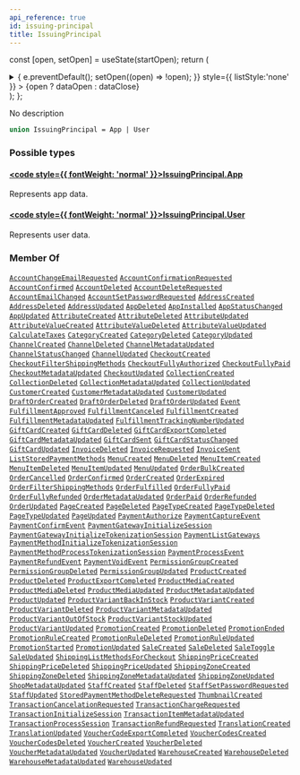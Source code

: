 ```yaml
---
api_reference: true
id: issuing-principal
title: IssuingPrincipal
---
```






const [open, setOpen] = useState(startOpen);
return (
<details {...(open ? { open: true } : {})} className="details" style={{ border:'none', boxShadow:'none', background:'var(--ifm-background-color)' }}>
<summary
onClick={(e) => {
e.preventDefault();
setOpen((open) => !open);
}}
style={{ listStyle:'none' }} >
{open ? dataOpen : dataClose}
</summary>
{open && children}
</details>
);
};

No description

```graphql
union IssuingPrincipal = App | User
```

### Possible types

#### [<code style={{ fontWeight: 'normal' }}>IssuingPrincipal.<b>App</b></code>](../../../api-reference/apps/objects/app.mdx) <Badge class="badge badge--secondary" text="object"/> <Badge class="badge badge--secondary" text="apps"/>

Represents app data.

#### [<code style={{ fontWeight: 'normal' }}>IssuingPrincipal.<b>User</b></code>](../../../api-reference/users/objects/user.mdx) <Badge class="badge badge--secondary" text="object"/> <Badge class="badge badge--secondary" text="users"/>

Represents user data.

### Member Of

[`AccountChangeEmailRequested`](../../../api-reference/users/objects/account-change-email-requested.mdx) <Badge class="badge badge--secondary" text="object"/><Bullet />[`AccountConfirmationRequested`](../../../api-reference/users/objects/account-confirmation-requested.mdx) <Badge class="badge badge--secondary" text="object"/><Bullet />[`AccountConfirmed`](../../../api-reference/users/objects/account-confirmed.mdx) <Badge class="badge badge--secondary" text="object"/><Bullet />[`AccountDeleted`](../../../api-reference/users/objects/account-deleted.mdx) <Badge class="badge badge--secondary" text="object"/><Bullet />[`AccountDeleteRequested`](../../../api-reference/users/objects/account-delete-requested.mdx) <Badge class="badge badge--secondary" text="object"/><Bullet />[`AccountEmailChanged`](../../../api-reference/users/objects/account-email-changed.mdx) <Badge class="badge badge--secondary" text="object"/><Bullet />[`AccountSetPasswordRequested`](../../../api-reference/users/objects/account-set-password-requested.mdx) <Badge class="badge badge--secondary" text="object"/><Bullet />[`AddressCreated`](../../../api-reference/users/objects/address-created.mdx) <Badge class="badge badge--secondary" text="object"/><Bullet />[`AddressDeleted`](../../../api-reference/users/objects/address-deleted.mdx) <Badge class="badge badge--secondary" text="object"/><Bullet />[`AddressUpdated`](../../../api-reference/users/objects/address-updated.mdx) <Badge class="badge badge--secondary" text="object"/><Bullet />[`AppDeleted`](../../../api-reference/apps/objects/app-deleted.mdx) <Badge class="badge badge--secondary" text="object"/><Bullet />[`AppInstalled`](../../../api-reference/apps/objects/app-installed.mdx) <Badge class="badge badge--secondary" text="object"/><Bullet />[`AppStatusChanged`](../../../api-reference/apps/objects/app-status-changed.mdx) <Badge class="badge badge--secondary" text="object"/><Bullet />[`AppUpdated`](../../../api-reference/apps/objects/app-updated.mdx) <Badge class="badge badge--secondary" text="object"/><Bullet />[`AttributeCreated`](../../../api-reference/attributes/objects/attribute-created.mdx) <Badge class="badge badge--secondary" text="object"/><Bullet />[`AttributeDeleted`](../../../api-reference/attributes/objects/attribute-deleted.mdx) <Badge class="badge badge--secondary" text="object"/><Bullet />[`AttributeUpdated`](../../../api-reference/attributes/objects/attribute-updated.mdx) <Badge class="badge badge--secondary" text="object"/><Bullet />[`AttributeValueCreated`](../../../api-reference/attributes/objects/attribute-value-created.mdx) <Badge class="badge badge--secondary" text="object"/><Bullet />[`AttributeValueDeleted`](../../../api-reference/attributes/objects/attribute-value-deleted.mdx) <Badge class="badge badge--secondary" text="object"/><Bullet />[`AttributeValueUpdated`](../../../api-reference/attributes/objects/attribute-value-updated.mdx) <Badge class="badge badge--secondary" text="object"/><Bullet />[`CalculateTaxes`](../../../api-reference/taxes/objects/calculate-taxes.mdx) <Badge class="badge badge--secondary" text="object"/><Bullet />[`CategoryCreated`](../../../api-reference/products/objects/category-created.mdx) <Badge class="badge badge--secondary" text="object"/><Bullet />[`CategoryDeleted`](../../../api-reference/products/objects/category-deleted.mdx) <Badge class="badge badge--secondary" text="object"/><Bullet />[`CategoryUpdated`](../../../api-reference/products/objects/category-updated.mdx) <Badge class="badge badge--secondary" text="object"/><Bullet />[`ChannelCreated`](../../../api-reference/channels/objects/channel-created.mdx) <Badge class="badge badge--secondary" text="object"/><Bullet />[`ChannelDeleted`](../../../api-reference/channels/objects/channel-deleted.mdx) <Badge class="badge badge--secondary" text="object"/><Bullet />[`ChannelMetadataUpdated`](../../../api-reference/channels/objects/channel-metadata-updated.mdx) <Badge class="badge badge--secondary" text="object"/><Bullet />[`ChannelStatusChanged`](../../../api-reference/channels/objects/channel-status-changed.mdx) <Badge class="badge badge--secondary" text="object"/><Bullet />[`ChannelUpdated`](../../../api-reference/channels/objects/channel-updated.mdx) <Badge class="badge badge--secondary" text="object"/><Bullet />[`CheckoutCreated`](../../../api-reference/checkout/objects/checkout-created.mdx) <Badge class="badge badge--secondary" text="object"/><Bullet />[`CheckoutFilterShippingMethods`](../../../api-reference/checkout/objects/checkout-filter-shipping-methods.mdx) <Badge class="badge badge--secondary" text="object"/><Bullet />[`CheckoutFullyAuthorized`](../../../api-reference/checkout/objects/checkout-fully-authorized.mdx) <Badge class="badge badge--secondary" text="object"/><Bullet />[`CheckoutFullyPaid`](../../../api-reference/checkout/objects/checkout-fully-paid.mdx) <Badge class="badge badge--secondary" text="object"/><Bullet />[`CheckoutMetadataUpdated`](../../../api-reference/checkout/objects/checkout-metadata-updated.mdx) <Badge class="badge badge--secondary" text="object"/><Bullet />[`CheckoutUpdated`](../../../api-reference/checkout/objects/checkout-updated.mdx) <Badge class="badge badge--secondary" text="object"/><Bullet />[`CollectionCreated`](../../../api-reference/products/objects/collection-created.mdx) <Badge class="badge badge--secondary" text="object"/><Bullet />[`CollectionDeleted`](../../../api-reference/products/objects/collection-deleted.mdx) <Badge class="badge badge--secondary" text="object"/><Bullet />[`CollectionMetadataUpdated`](../../../api-reference/products/objects/collection-metadata-updated.mdx) <Badge class="badge badge--secondary" text="object"/><Bullet />[`CollectionUpdated`](../../../api-reference/products/objects/collection-updated.mdx) <Badge class="badge badge--secondary" text="object"/><Bullet />[`CustomerCreated`](../../../api-reference/users/objects/customer-created.mdx) <Badge class="badge badge--secondary" text="object"/><Bullet />[`CustomerMetadataUpdated`](../../../api-reference/users/objects/customer-metadata-updated.mdx) <Badge class="badge badge--secondary" text="object"/><Bullet />[`CustomerUpdated`](../../../api-reference/users/objects/customer-updated.mdx) <Badge class="badge badge--secondary" text="object"/><Bullet />[`DraftOrderCreated`](../../../api-reference/orders/objects/draft-order-created.mdx) <Badge class="badge badge--secondary" text="object"/><Bullet />[`DraftOrderDeleted`](../../../api-reference/orders/objects/draft-order-deleted.mdx) <Badge class="badge badge--secondary" text="object"/><Bullet />[`DraftOrderUpdated`](../../../api-reference/orders/objects/draft-order-updated.mdx) <Badge class="badge badge--secondary" text="object"/><Bullet />[`Event`](../../../api-reference/miscellaneous/interfaces/event.mdx) <Badge class="badge badge--secondary" text="interface"/><Bullet />[`FulfillmentApproved`](../../../api-reference/orders/objects/fulfillment-approved.mdx) <Badge class="badge badge--secondary" text="object"/><Bullet />[`FulfillmentCanceled`](../../../api-reference/orders/objects/fulfillment-canceled.mdx) <Badge class="badge badge--secondary" text="object"/><Bullet />[`FulfillmentCreated`](../../../api-reference/orders/objects/fulfillment-created.mdx) <Badge class="badge badge--secondary" text="object"/><Bullet />[`FulfillmentMetadataUpdated`](../../../api-reference/orders/objects/fulfillment-metadata-updated.mdx) <Badge class="badge badge--secondary" text="object"/><Bullet />[`FulfillmentTrackingNumberUpdated`](../../../api-reference/orders/objects/fulfillment-tracking-number-updated.mdx) <Badge class="badge badge--secondary" text="object"/><Bullet />[`GiftCardCreated`](../../../api-reference/gift-cards/objects/gift-card-created.mdx) <Badge class="badge badge--secondary" text="object"/><Bullet />[`GiftCardDeleted`](../../../api-reference/gift-cards/objects/gift-card-deleted.mdx) <Badge class="badge badge--secondary" text="object"/><Bullet />[`GiftCardExportCompleted`](../../../api-reference/gift-cards/objects/gift-card-export-completed.mdx) <Badge class="badge badge--secondary" text="object"/><Bullet />[`GiftCardMetadataUpdated`](../../../api-reference/gift-cards/objects/gift-card-metadata-updated.mdx) <Badge class="badge badge--secondary" text="object"/><Bullet />[`GiftCardSent`](../../../api-reference/gift-cards/objects/gift-card-sent.mdx) <Badge class="badge badge--secondary" text="object"/><Bullet />[`GiftCardStatusChanged`](../../../api-reference/gift-cards/objects/gift-card-status-changed.mdx) <Badge class="badge badge--secondary" text="object"/><Bullet />[`GiftCardUpdated`](../../../api-reference/gift-cards/objects/gift-card-updated.mdx) <Badge class="badge badge--secondary" text="object"/><Bullet />[`InvoiceDeleted`](../../../api-reference/orders/objects/invoice-deleted.mdx) <Badge class="badge badge--secondary" text="object"/><Bullet />[`InvoiceRequested`](../../../api-reference/orders/objects/invoice-requested.mdx) <Badge class="badge badge--secondary" text="object"/><Bullet />[`InvoiceSent`](../../../api-reference/orders/objects/invoice-sent.mdx) <Badge class="badge badge--secondary" text="object"/><Bullet />[`ListStoredPaymentMethods`](../../../api-reference/payments/objects/list-stored-payment-methods.mdx) <Badge class="badge badge--secondary" text="object"/><Bullet />[`MenuCreated`](../../../api-reference/menu/objects/menu-created.mdx) <Badge class="badge badge--secondary" text="object"/><Bullet />[`MenuDeleted`](../../../api-reference/menu/objects/menu-deleted.mdx) <Badge class="badge badge--secondary" text="object"/><Bullet />[`MenuItemCreated`](../../../api-reference/menu/objects/menu-item-created.mdx) <Badge class="badge badge--secondary" text="object"/><Bullet />[`MenuItemDeleted`](../../../api-reference/menu/objects/menu-item-deleted.mdx) <Badge class="badge badge--secondary" text="object"/><Bullet />[`MenuItemUpdated`](../../../api-reference/menu/objects/menu-item-updated.mdx) <Badge class="badge badge--secondary" text="object"/><Bullet />[`MenuUpdated`](../../../api-reference/menu/objects/menu-updated.mdx) <Badge class="badge badge--secondary" text="object"/><Bullet />[`OrderBulkCreated`](../../../api-reference/orders/objects/order-bulk-created.mdx) <Badge class="badge badge--secondary" text="object"/><Bullet />[`OrderCancelled`](../../../api-reference/orders/objects/order-cancelled.mdx) <Badge class="badge badge--secondary" text="object"/><Bullet />[`OrderConfirmed`](../../../api-reference/orders/objects/order-confirmed.mdx) <Badge class="badge badge--secondary" text="object"/><Bullet />[`OrderCreated`](../../../api-reference/orders/objects/order-created.mdx) <Badge class="badge badge--secondary" text="object"/><Bullet />[`OrderExpired`](../../../api-reference/orders/objects/order-expired.mdx) <Badge class="badge badge--secondary" text="object"/><Bullet />[`OrderFilterShippingMethods`](../../../api-reference/orders/objects/order-filter-shipping-methods.mdx) <Badge class="badge badge--secondary" text="object"/><Bullet />[`OrderFulfilled`](../../../api-reference/orders/objects/order-fulfilled.mdx) <Badge class="badge badge--secondary" text="object"/><Bullet />[`OrderFullyPaid`](../../../api-reference/orders/objects/order-fully-paid.mdx) <Badge class="badge badge--secondary" text="object"/><Bullet />[`OrderFullyRefunded`](../../../api-reference/orders/objects/order-fully-refunded.mdx) <Badge class="badge badge--secondary" text="object"/><Bullet />[`OrderMetadataUpdated`](../../../api-reference/orders/objects/order-metadata-updated.mdx) <Badge class="badge badge--secondary" text="object"/><Bullet />[`OrderPaid`](../../../api-reference/orders/objects/order-paid.mdx) <Badge class="badge badge--secondary" text="object"/><Bullet />[`OrderRefunded`](../../../api-reference/orders/objects/order-refunded.mdx) <Badge class="badge badge--secondary" text="object"/><Bullet />[`OrderUpdated`](../../../api-reference/orders/objects/order-updated.mdx) <Badge class="badge badge--secondary" text="object"/><Bullet />[`PageCreated`](../../../api-reference/pages/objects/page-created.mdx) <Badge class="badge badge--secondary" text="object"/><Bullet />[`PageDeleted`](../../../api-reference/pages/objects/page-deleted.mdx) <Badge class="badge badge--secondary" text="object"/><Bullet />[`PageTypeCreated`](../../../api-reference/pages/objects/page-type-created.mdx) <Badge class="badge badge--secondary" text="object"/><Bullet />[`PageTypeDeleted`](../../../api-reference/pages/objects/page-type-deleted.mdx) <Badge class="badge badge--secondary" text="object"/><Bullet />[`PageTypeUpdated`](../../../api-reference/pages/objects/page-type-updated.mdx) <Badge class="badge badge--secondary" text="object"/><Bullet />[`PageUpdated`](../../../api-reference/pages/objects/page-updated.mdx) <Badge class="badge badge--secondary" text="object"/><Bullet />[`PaymentAuthorize`](../../../api-reference/payments/objects/payment-authorize.mdx) <Badge class="badge badge--secondary" text="object"/><Bullet />[`PaymentCaptureEvent`](../../../api-reference/payments/objects/payment-capture-event.mdx) <Badge class="badge badge--secondary" text="object"/><Bullet />[`PaymentConfirmEvent`](../../../api-reference/payments/objects/payment-confirm-event.mdx) <Badge class="badge badge--secondary" text="object"/><Bullet />[`PaymentGatewayInitializeSession`](../../../api-reference/payments/objects/payment-gateway-initialize-session.mdx) <Badge class="badge badge--secondary" text="object"/><Bullet />[`PaymentGatewayInitializeTokenizationSession`](../../../api-reference/payments/objects/payment-gateway-initialize-tokenization-session.mdx) <Badge class="badge badge--secondary" text="object"/><Bullet />[`PaymentListGateways`](../../../api-reference/payments/objects/payment-list-gateways.mdx) <Badge class="badge badge--secondary" text="object"/><Bullet />[`PaymentMethodInitializeTokenizationSession`](../../../api-reference/payments/objects/payment-method-initialize-tokenization-session.mdx) <Badge class="badge badge--secondary" text="object"/><Bullet />[`PaymentMethodProcessTokenizationSession`](../../../api-reference/payments/objects/payment-method-process-tokenization-session.mdx) <Badge class="badge badge--secondary" text="object"/><Bullet />[`PaymentProcessEvent`](../../../api-reference/payments/objects/payment-process-event.mdx) <Badge class="badge badge--secondary" text="object"/><Bullet />[`PaymentRefundEvent`](../../../api-reference/payments/objects/payment-refund-event.mdx) <Badge class="badge badge--secondary" text="object"/><Bullet />[`PaymentVoidEvent`](../../../api-reference/payments/objects/payment-void-event.mdx) <Badge class="badge badge--secondary" text="object"/><Bullet />[`PermissionGroupCreated`](../../../api-reference/users/objects/permission-group-created.mdx) <Badge class="badge badge--secondary" text="object"/><Bullet />[`PermissionGroupDeleted`](../../../api-reference/users/objects/permission-group-deleted.mdx) <Badge class="badge badge--secondary" text="object"/><Bullet />[`PermissionGroupUpdated`](../../../api-reference/users/objects/permission-group-updated.mdx) <Badge class="badge badge--secondary" text="object"/><Bullet />[`ProductCreated`](../../../api-reference/products/objects/product-created.mdx) <Badge class="badge badge--secondary" text="object"/><Bullet />[`ProductDeleted`](../../../api-reference/products/objects/product-deleted.mdx) <Badge class="badge badge--secondary" text="object"/><Bullet />[`ProductExportCompleted`](../../../api-reference/products/objects/product-export-completed.mdx) <Badge class="badge badge--secondary" text="object"/><Bullet />[`ProductMediaCreated`](../../../api-reference/products/objects/product-media-created.mdx) <Badge class="badge badge--secondary" text="object"/><Bullet />[`ProductMediaDeleted`](../../../api-reference/products/objects/product-media-deleted.mdx) <Badge class="badge badge--secondary" text="object"/><Bullet />[`ProductMediaUpdated`](../../../api-reference/products/objects/product-media-updated.mdx) <Badge class="badge badge--secondary" text="object"/><Bullet />[`ProductMetadataUpdated`](../../../api-reference/products/objects/product-metadata-updated.mdx) <Badge class="badge badge--secondary" text="object"/><Bullet />[`ProductUpdated`](../../../api-reference/products/objects/product-updated.mdx) <Badge class="badge badge--secondary" text="object"/><Bullet />[`ProductVariantBackInStock`](../../../api-reference/products/objects/product-variant-back-in-stock.mdx) <Badge class="badge badge--secondary" text="object"/><Bullet />[`ProductVariantCreated`](../../../api-reference/products/objects/product-variant-created.mdx) <Badge class="badge badge--secondary" text="object"/><Bullet />[`ProductVariantDeleted`](../../../api-reference/products/objects/product-variant-deleted.mdx) <Badge class="badge badge--secondary" text="object"/><Bullet />[`ProductVariantMetadataUpdated`](../../../api-reference/products/objects/product-variant-metadata-updated.mdx) <Badge class="badge badge--secondary" text="object"/><Bullet />[`ProductVariantOutOfStock`](../../../api-reference/products/objects/product-variant-out-of-stock.mdx) <Badge class="badge badge--secondary" text="object"/><Bullet />[`ProductVariantStockUpdated`](../../../api-reference/products/objects/product-variant-stock-updated.mdx) <Badge class="badge badge--secondary" text="object"/><Bullet />[`ProductVariantUpdated`](../../../api-reference/products/objects/product-variant-updated.mdx) <Badge class="badge badge--secondary" text="object"/><Bullet />[`PromotionCreated`](../../../api-reference/discounts/objects/promotion-created.mdx) <Badge class="badge badge--secondary" text="object"/><Bullet />[`PromotionDeleted`](../../../api-reference/discounts/objects/promotion-deleted.mdx) <Badge class="badge badge--secondary" text="object"/><Bullet />[`PromotionEnded`](../../../api-reference/discounts/objects/promotion-ended.mdx) <Badge class="badge badge--secondary" text="object"/><Bullet />[`PromotionRuleCreated`](../../../api-reference/discounts/objects/promotion-rule-created.mdx) <Badge class="badge badge--secondary" text="object"/><Bullet />[`PromotionRuleDeleted`](../../../api-reference/discounts/objects/promotion-rule-deleted.mdx) <Badge class="badge badge--secondary" text="object"/><Bullet />[`PromotionRuleUpdated`](../../../api-reference/discounts/objects/promotion-rule-updated.mdx) <Badge class="badge badge--secondary" text="object"/><Bullet />[`PromotionStarted`](../../../api-reference/discounts/objects/promotion-started.mdx) <Badge class="badge badge--secondary" text="object"/><Bullet />[`PromotionUpdated`](../../../api-reference/discounts/objects/promotion-updated.mdx) <Badge class="badge badge--secondary" text="object"/><Bullet />[`SaleCreated`](../../../api-reference/discounts/objects/sale-created.mdx) <Badge class="badge badge--secondary" text="object"/><Bullet />[`SaleDeleted`](../../../api-reference/discounts/objects/sale-deleted.mdx) <Badge class="badge badge--secondary" text="object"/><Bullet />[`SaleToggle`](../../../api-reference/discounts/objects/sale-toggle.mdx) <Badge class="badge badge--secondary" text="object"/><Bullet />[`SaleUpdated`](../../../api-reference/discounts/objects/sale-updated.mdx) <Badge class="badge badge--secondary" text="object"/><Bullet />[`ShippingListMethodsForCheckout`](../../../api-reference/checkout/objects/shipping-list-methods-for-checkout.mdx) <Badge class="badge badge--secondary" text="object"/><Bullet />[`ShippingPriceCreated`](../../../api-reference/shipping/objects/shipping-price-created.mdx) <Badge class="badge badge--secondary" text="object"/><Bullet />[`ShippingPriceDeleted`](../../../api-reference/shipping/objects/shipping-price-deleted.mdx) <Badge class="badge badge--secondary" text="object"/><Bullet />[`ShippingPriceUpdated`](../../../api-reference/shipping/objects/shipping-price-updated.mdx) <Badge class="badge badge--secondary" text="object"/><Bullet />[`ShippingZoneCreated`](../../../api-reference/shipping/objects/shipping-zone-created.mdx) <Badge class="badge badge--secondary" text="object"/><Bullet />[`ShippingZoneDeleted`](../../../api-reference/shipping/objects/shipping-zone-deleted.mdx) <Badge class="badge badge--secondary" text="object"/><Bullet />[`ShippingZoneMetadataUpdated`](../../../api-reference/shipping/objects/shipping-zone-metadata-updated.mdx) <Badge class="badge badge--secondary" text="object"/><Bullet />[`ShippingZoneUpdated`](../../../api-reference/shipping/objects/shipping-zone-updated.mdx) <Badge class="badge badge--secondary" text="object"/><Bullet />[`ShopMetadataUpdated`](../../../api-reference/miscellaneous/objects/shop-metadata-updated.mdx) <Badge class="badge badge--secondary" text="object"/><Bullet />[`StaffCreated`](../../../api-reference/users/objects/staff-created.mdx) <Badge class="badge badge--secondary" text="object"/><Bullet />[`StaffDeleted`](../../../api-reference/users/objects/staff-deleted.mdx) <Badge class="badge badge--secondary" text="object"/><Bullet />[`StaffSetPasswordRequested`](../../../api-reference/users/objects/staff-set-password-requested.mdx) <Badge class="badge badge--secondary" text="object"/><Bullet />[`StaffUpdated`](../../../api-reference/users/objects/staff-updated.mdx) <Badge class="badge badge--secondary" text="object"/><Bullet />[`StoredPaymentMethodDeleteRequested`](../../../api-reference/payments/objects/stored-payment-method-delete-requested.mdx) <Badge class="badge badge--secondary" text="object"/><Bullet />[`ThumbnailCreated`](../../../api-reference/miscellaneous/objects/thumbnail-created.mdx) <Badge class="badge badge--secondary" text="object"/><Bullet />[`TransactionCancelationRequested`](../../../api-reference/payments/objects/transaction-cancelation-requested.mdx) <Badge class="badge badge--secondary" text="object"/><Bullet />[`TransactionChargeRequested`](../../../api-reference/payments/objects/transaction-charge-requested.mdx) <Badge class="badge badge--secondary" text="object"/><Bullet />[`TransactionInitializeSession`](../../../api-reference/payments/objects/transaction-initialize-session.mdx) <Badge class="badge badge--secondary" text="object"/><Bullet />[`TransactionItemMetadataUpdated`](../../../api-reference/payments/objects/transaction-item-metadata-updated.mdx) <Badge class="badge badge--secondary" text="object"/><Bullet />[`TransactionProcessSession`](../../../api-reference/payments/objects/transaction-process-session.mdx) <Badge class="badge badge--secondary" text="object"/><Bullet />[`TransactionRefundRequested`](../../../api-reference/payments/objects/transaction-refund-requested.mdx) <Badge class="badge badge--secondary" text="object"/><Bullet />[`TranslationCreated`](../../../api-reference/miscellaneous/objects/translation-created.mdx) <Badge class="badge badge--secondary" text="object"/><Bullet />[`TranslationUpdated`](../../../api-reference/miscellaneous/objects/translation-updated.mdx) <Badge class="badge badge--secondary" text="object"/><Bullet />[`VoucherCodeExportCompleted`](../../../api-reference/discounts/objects/voucher-code-export-completed.mdx) <Badge class="badge badge--secondary" text="object"/><Bullet />[`VoucherCodesCreated`](../../../api-reference/miscellaneous/objects/voucher-codes-created.mdx) <Badge class="badge badge--secondary" text="object"/><Bullet />[`VoucherCodesDeleted`](../../../api-reference/miscellaneous/objects/voucher-codes-deleted.mdx) <Badge class="badge badge--secondary" text="object"/><Bullet />[`VoucherCreated`](../../../api-reference/discounts/objects/voucher-created.mdx) <Badge class="badge badge--secondary" text="object"/><Bullet />[`VoucherDeleted`](../../../api-reference/discounts/objects/voucher-deleted.mdx) <Badge class="badge badge--secondary" text="object"/><Bullet />[`VoucherMetadataUpdated`](../../../api-reference/discounts/objects/voucher-metadata-updated.mdx) <Badge class="badge badge--secondary" text="object"/><Bullet />[`VoucherUpdated`](../../../api-reference/discounts/objects/voucher-updated.mdx) <Badge class="badge badge--secondary" text="object"/><Bullet />[`WarehouseCreated`](../../../api-reference/products/objects/warehouse-created.mdx) <Badge class="badge badge--secondary" text="object"/><Bullet />[`WarehouseDeleted`](../../../api-reference/products/objects/warehouse-deleted.mdx) <Badge class="badge badge--secondary" text="object"/><Bullet />[`WarehouseMetadataUpdated`](../../../api-reference/products/objects/warehouse-metadata-updated.mdx) <Badge class="badge badge--secondary" text="object"/><Bullet />[`WarehouseUpdated`](../../../api-reference/products/objects/warehouse-updated.mdx) <Badge class="badge badge--secondary" text="object"/>
